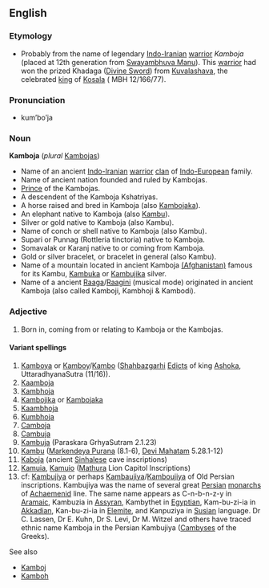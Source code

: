 {{wikipedia}}

==English==
===Etymology===
*Probably from the name of legendary [[Indo-Iranian]] [[warrior]] ''Kamboja'' (placed  at 12th generation from [[Swayambhuva Manu]]). This [[warrior]] had won the prized Khadaga ([[Divine Sword]]) from [[Kuvalashava]], the celebrated [[Monarch|king]]  of [[Kosala]] ( MBH 12/166/77).

===Pronunciation===
*kum’bo’ja

===Noun===
'''Kamboja'''  (''plural''  [[Kambojas]])

* Name of an ancient [[Indo-Iranian]] [[warrior]] [[clan]] of [[Indo-European]] family. 
* Name of ancient nation founded and ruled by Kambojas. 
* [[Monarch |Prince]] of the Kambojas. 
* A descendent of the Kamboja Kshatriyas.
* A horse raised and bred in Kamboja (also [[Kambojaka]]).
* An elephant native to Kamboja  (also [[Kambu]]).
* Silver or gold native to Kamboja (also Kambu).
* Name of conch or shell native to Kamboja (also Kambu).
* Supari or Punnag  (Rottleria tinctoria) native to Kamboja.
* Somavalak or Karanj native to or coming from Kamboja.
* Gold or silver bracelet, or bracelet in general (also Kambu).
* Name of a mountain located in ancient Kamboja  [[(Afghanistan)]] famous for its Kambu, [[Kambuka]] or [[Kambujika]] silver.
* Name of a ancient [[Raaga]]/[[Raagini]] (musical mode) originated in ancient Kamboja (also called Kamboji, Kambhoji & Kambodi).

===Adjective===
# Born in, coming from or relating to Kamboja or the Kambojas.

====Variant spellings====
#[[Kamboya]] or [[Kamboy]]/[[Kambo]]  ([[Shahbazgarhi]] [[Edicts]] of king [[Ashoka]], UttaradhyanaSutra (11/16)).
#[[Kaamboja]]
#[[Kambhoja]]
#[[Kambojika]] or [[Kambojaka]]
#[[Kaambhoja]]
#[[Kumbhoja]]
#[[Camboja]]
#[[Cambuja]]
#[[Kambuja]] (Paraskara GrhyaSutram 2.1.23)
#[[Kambu]]  ([[Markendeya Purana]] (8.1-6), [[Devi Mahatam]] 5.28.1-12)
#[[Kaboja]] (ancient [[Sinhalese]] cave inscriptions)
#[[Kamuia]], [[Kamuio]] ([[Mathura]] Lion Capitol Inscriptions)
#cf: [[Kambujiya]] or perhaps [[Kambaujiya]]/[[Kamboujiya]] of Old Persian inscriptions. Kambujiya was the name of several great [[Persian]] [[monarchs]] of [[Achaemenid]] line. The same name appears as C-n-b-n-z-y in [[Aramaic]], Kambuzia in [[Assyran]], Kambythet in [[Egyptian]], Kam-bu-zi-ia in [[Akkadian]], Kan-bu-zi-ia in [[Elemite]], and Kanpuziya in [[Susian]] language. Dr C. Lassen, Dr E. Kuhn, Dr S. Levi, Dr M. Witzel and others have traced ethnic name Kamboja in the Persian Kambujiya ([[Cambyses]] of the Greeks).

See also 
*[[Kamboj]]
*[[Kamboh]]